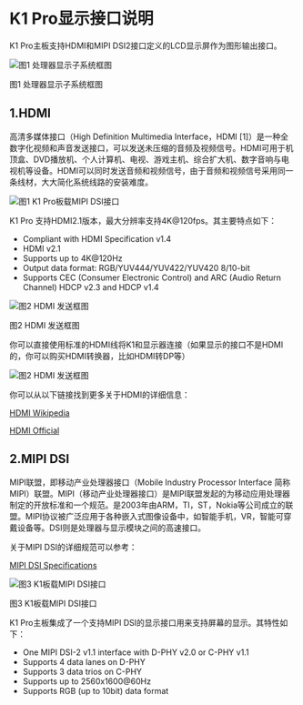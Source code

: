 # K1 Pro显示接口说明

K1 Pro主板支持HDMI和MIPI DSI2接口定义的LCD显示屏作为图形输出接口。

![图1 处理器显示子系统框图](/img/k1/hardware/display-interface/display_framework.png)
<div style={{textAlign: 'center'}}>图1 处理器显示子系统框图</div>


## 1.HDMI

高清多媒体接口（High Definition Multimedia Interface，HDMI [1]）是一种全数字化视频和声音发送接口，可以发送未压缩的音频及视频信号。HDMI可用于机顶盒、DVD播放机、个人计算机、电视、游戏主机、综合扩大机、数字音响与电视机等设备。HDMI可以同时发送音频和视频信号，由于音频和视频信号采用同一条线材，大大简化系统线路的安装难度。

![图1 K1 Pro板载MIPI DSI接口](/img/k1/hardware/display-interface/k1_hdmi.png)

K1 Pro 支持HDMI2.1版本，最大分辨率支持4K@120fps。其主要特点如下：
- Compliant with HDMI Specification v1.4
- HDMI v2.1
- Supports up to 4K@120Hz
- Output data format: RGB/YUV444/YUV422/YUV420 8/10-bit
- Supports CEC (Consumer Electronic Control) and ARC (Audio Return Channel)
HDCP v2.3 and HDCP v1.4

![图2 HDMI 发送框图](/img/k1/hardware/display-interface/hdmi_send_framework.png)
<div style={{textAlign: 'center'}}>图2 HDMI 发送框图</div>

你可以直接使用标准的HDMI线将K1和显示器连接（如果显示的接口不是HDMI的，你可以购买HDMI转换器，比如HDMI转DP等）

![图2 HDMI 发送框图](/img/k1/hardware/display-interface/hdmi_demo.png)

你可以从以下链接找到更多关于HDMI的详细信息：

[HDMI Wikipedia](https://en.wikipedia.org/wiki/HDMI)

[HDMI Official](https://www.hdmi.org/)

## 2.MIPI DSI

MIPI联盟，即移动产业处理器接口（Mobile Industry Processor Interface 简称MIPI）联盟。MIPI（移动产业处理器接口）是MIPI联盟发起的为移动应用处理器制定的开放标准和一个规范。是2003年由ARM，TI，ST，Nokia等公司成立的联盟。MIPI协议被广泛应用于各种嵌入式图像设备中，如智能手机，VR，智能可穿戴设备等。DSI则是处理器与显示模块之间的高速接口。

关于MIPI DSI的详细规范可以参考：

[MIPI DSI Specifications](https://www.mipi.org/specifications/dsi)


![图3 K1板载MIPI DSI接口](/img/k1/hardware/display-interface/mip_ldc.png)
<div style={{textAlign: 'center'}}>图3 K1板载MIPI DSI接口</div>


K1 Pro主板集成了一个支持MIPI DSI的显示接口用来支持屏幕的显示。其特性如下：

- One MIPI DSI-2 v1.1 interface with D-PHY v2.0 or C-PHY v1.1
- Supports 4 data lanes on D-PHY
- Supports 3 data trios on C-PHY
- Supports up to 2560x1600@60Hz
- Supports RGB (up to 10bit) data format

